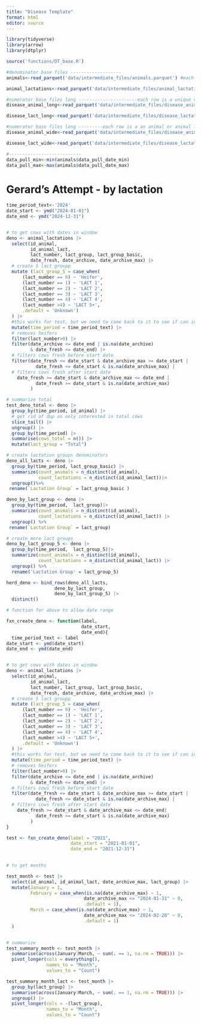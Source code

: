 ```yaml
---
title: "Disease Template"
format: html
editor: source
---
```


```r
library(tidyverse)
library(arrow)
library(dtplyr)

source('functions/DT_base.R')

```

```r
#denominator base files -------------------
animals<-read_parquet('data/intermediate_files/animals.parquet') #each row is an animal

animal_lactations<-read_parquet('data/intermediate_files/animal_lactations.parquet') #each row is an animal lactation

#numerator base files long ----------------------each row is a unique disease event (gapx_key)
disease_animal_long<-read_parquet('data/intermediate_files/disease_animal_level_long.parquet')

disease_lact_long<-read_parquet('data/intermediate_files/disease_lactation_level_long.parquet')

#numerator base files long ---------each row is a an animal or animal lact with diseases in wide format
disease_animal_wide<-read_parquet('data/intermediate_files/disease_animal_level_wide.parquet')

disease_lact_wide<-read_parquet('data/intermediate_files/disease_lactation_level_wide.parquet')

#---------------------------
data_pull_min<-min(animals$data_pull_date_min)
data_pull_max<-max(animals$data_pull_date_max)
```


# Gerard's Attempt - by lactation

```r
time_period_text<-'2024'
date_start <- ymd("2024-01-01")
date_end <- ymd("2024-12-31")


# to get cows with dates in window
deno <- animal_lactations |>
  select(id_animal, 
         id_animal_lact, 
         lact_number, lact_group, lact_group_basic,
         date_fresh, date_archive, date_archive_max) |> 
  # create 5 lact groupp
  mutate (lact_group_5 = case_when(
      (lact_number == 0) ~ 'Heifer', 
      (lact_number == 1) ~ 'LACT 1',
      (lact_number == 2) ~ 'LACT 2',
      (lact_number == 3) ~ 'LACT 3',
      (lact_number == 4) ~ 'LACT 4',
      (lact_number >4) ~ 'LACT 5+',
      .default = 'Unknown')
  ) |> 
  #this works for test, but we need to come back to it to see if can integrate into workflow
  mutate(time_period = time_period_text) |> 
  # removes heifers
  filter(lact_number>0) |>  
  filter(date_archive <= date_end | is.na(date_archive) 
         & date_fresh <= date_end) |> 
  # filters cows fresh before start date
  filter(date_fresh <= date_start & date_archive_max >= date_start |
           date_fresh <= date_start & is.na(date_archive_max) |
  # filters cows fresh after start date
    date_fresh >= date_start & date_archive_max <= date_end |
           date_fresh >= date_start & is.na(date_archive_max)
         )

# summarize total
test_deno_total <- deno |> 
  group_by(time_period, id_animal) |>  
  # get rid of dup as only interested in total cows
  slice_tail() |> 
  ungroup() |> 
  group_by(time_period) |> 
  summarise(cows_total = n()) |> 
  mutate(lact_group = "Total")

# create lactation groups denominators
deno_all_lacts <- deno |> 
  group_by(time_period, lact_group_basic) |>  
  summarize(count_animals = n_distinct(id_animal), 
            count_lactations = n_distinct(id_animal_lact))|>
  ungroup()%>%
 rename(`Lactation Group` = lact_group_basic )

deno_by_lact_group <- deno |>
  group_by(time_period,  lact_group)|>
  summarize(count_animals = n_distinct(id_animal), 
            count_lactations = n_distinct(id_animal_lact)) |>
  ungroup() %>%
 rename(`Lactation Group` = lact_group)

# create more lact groups
deno_by_lact_group_5 <- deno |>
  group_by(time_period,  lact_group_5)|>
  summarize(count_animals = n_distinct(id_animal), 
            count_lactations = n_distinct(id_animal_lact)) |>
  ungroup() %>%
  rename('Lactation Group' = lact_group_5)

herd_deno <- bind_rows(deno_all_lacts, 
                  deno_by_lact_group, 
                  deno_by_lact_group_5) |> 
  distinct()

```

```r
# function for above to allow date range 

fxn_create_deno <- function(label,
                            date_start,
                            date_end){
  time_period_text <- label
date_start <- ymd(date_start)
date_end <- ymd(date_end)


# to get cows with dates in window
deno <- animal_lactations |>
  select(id_animal, 
         id_animal_lact, 
         lact_number, lact_group, lact_group_basic,
         date_fresh, date_archive, date_archive_max) |> 
  # create 5 lact groupp
  mutate (lact_group_5 = case_when(
      (lact_number == 0) ~ 'Heifer', 
      (lact_number == 1) ~ 'LACT 1',
      (lact_number == 2) ~ 'LACT 2',
      (lact_number == 3) ~ 'LACT 3',
      (lact_number == 4) ~ 'LACT 4',
      (lact_number >4) ~ 'LACT 5+',
      .default = 'Unknown')
  ) |> 
  #this works for test, but we need to come back to it to see if can integrate into workflow
  mutate(time_period = time_period_text) |> 
  # removes heifers
  filter(lact_number>0) |>  
  filter(date_archive <= date_end | is.na(date_archive) 
         & date_fresh <= date_end) |> 
  # filters cows fresh before start date
  filter(date_fresh <= date_start & date_archive_max >= date_start |
           date_fresh <= date_start & is.na(date_archive_max) |
  # filters cows fresh after start date
    date_fresh >= date_start & date_archive_max <= date_end|
           date_fresh >= date_start & is.na(date_archive_max)
         )
}

test <- fxn_create_deno(label = "2021",
                        date_start = "2021-01-01",
                        date_end = "2021-12-31")
 
```




```r
# to get months

test_month <- test |> 
  select(id_animal, id_animal_lact, date_archive_max, lact_group) |> 
  mutate(January = 1,
         February = case_when(is.na(date_archive_max) ~ 1,
                             date_archive_max <= "2024-01-31" ~ 0,
                             .default = 1),
         March = case_when(is.na(date_archive_max) ~ 1,
                             date_archive_max <= "2024-02-28" ~ 0,
                             .default = 1)
  ) 


# summarize
test_summary_month <- test_month |> 
  summarise(across(January:March, ~ sum(. == 1, na.rm = TRUE))) |> 
  pivot_longer(cols = everything(),
               names_to = "Month",
               values_to = "Count")

test_summary_month_lact <- test_month |> 
  group_by(lact_group) |> 
  summarise(across(January:March, ~ sum(. == 1, na.rm = TRUE))) |> 
  ungroup() |> 
  pivot_longer(cols = -(lact_group),
               names_to = "Month",
               values_to = "Count")


```

